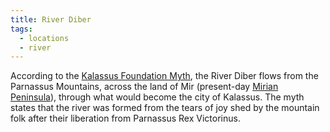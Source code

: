 ```yaml
---
title: River Diber
tags:
  - locations
  - river
---
```



According to the [Kalassus Foundation Myth](../world-novelty/kalassus-foundation-myth.mdx), 
the River Diber flows from the Parnassus Mountains, across the land of Mir (present-day 
[Mirian Peninsula](./mirian-peninsula.mdx)), through what would become the 
city of Kalassus. The myth states that the river was formed from the tears of joy shed 
by the mountain folk after their liberation from Parnassus Rex Victorinus. 